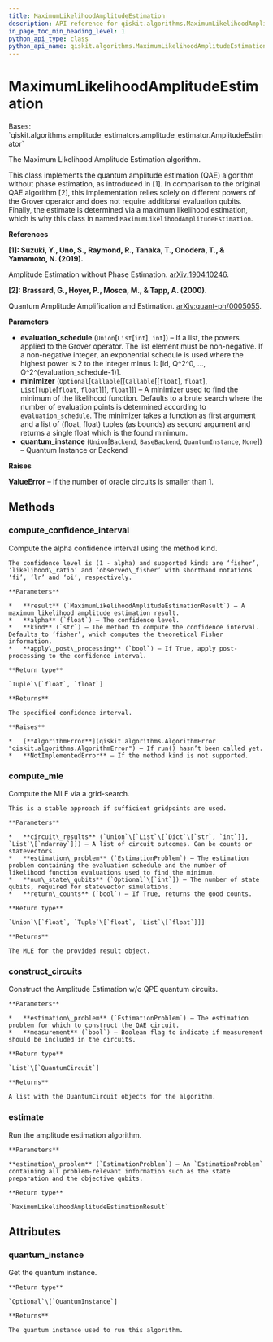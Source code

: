 ```yaml
---
title: MaximumLikelihoodAmplitudeEstimation
description: API reference for qiskit.algorithms.MaximumLikelihoodAmplitudeEstimation
in_page_toc_min_heading_level: 1
python_api_type: class
python_api_name: qiskit.algorithms.MaximumLikelihoodAmplitudeEstimation
---
```


# MaximumLikelihoodAmplitudeEstimation

<Class id="qiskit.algorithms.MaximumLikelihoodAmplitudeEstimation" isDedicatedPage={true} github="https://github.com/qiskit/qiskit/tree/stable/0.18/qiskit/algorithms/amplitude_estimators/mlae.py" signature="MaximumLikelihoodAmplitudeEstimation(evaluation_schedule, minimizer=None, quantum_instance=None)" modifiers="class">
  Bases: `qiskit.algorithms.amplitude_estimators.amplitude_estimator.AmplitudeEstimator`

  The Maximum Likelihood Amplitude Estimation algorithm.

  This class implements the quantum amplitude estimation (QAE) algorithm without phase estimation, as introduced in \[1]. In comparison to the original QAE algorithm \[2], this implementation relies solely on different powers of the Grover operator and does not require additional evaluation qubits. Finally, the estimate is determined via a maximum likelihood estimation, which is why this class in named `MaximumLikelihoodAmplitudeEstimation`.

  **References**

  **\[1]: Suzuki, Y., Uno, S., Raymond, R., Tanaka, T., Onodera, T., & Yamamoto, N. (2019).**

  Amplitude Estimation without Phase Estimation. [arXiv:1904.10246](https://arxiv.org/abs/1904.10246).

  **\[2]: Brassard, G., Hoyer, P., Mosca, M., & Tapp, A. (2000).**

  Quantum Amplitude Amplification and Estimation. [arXiv:quant-ph/0005055](http://arxiv.org/abs/quant-ph/0005055).

  **Parameters**

  *   **evaluation\_schedule** (`Union`\[`List`\[`int`], `int`]) – If a list, the powers applied to the Grover operator. The list element must be non-negative. If a non-negative integer, an exponential schedule is used where the highest power is 2 to the integer minus 1: \[id, Q^2^0, …, Q^2^(evaluation\_schedule-1)].
  *   **minimizer** (`Optional`\[`Callable`\[\[`Callable`\[\[`float`], `float`], `List`\[`Tuple`\[`float`, `float`]]], `float`]]) – A minimizer used to find the minimum of the likelihood function. Defaults to a brute search where the number of evaluation points is determined according to `evaluation_schedule`. The minimizer takes a function as first argument and a list of (float, float) tuples (as bounds) as second argument and returns a single float which is the found minimum.
  *   **quantum\_instance** (`Union`\[`Backend`, `BaseBackend`, `QuantumInstance`, `None`]) – Quantum Instance or Backend

  **Raises**

  **ValueError** – If the number of oracle circuits is smaller than 1.

  ## Methods

  <span id="qiskit-algorithms-maximumlikelihoodamplitudeestimation-compute-confidence-interval" />

  ### compute\_confidence\_interval

  <Function id="qiskit.algorithms.MaximumLikelihoodAmplitudeEstimation.compute_confidence_interval" signature="MaximumLikelihoodAmplitudeEstimation.compute_confidence_interval(result, alpha, kind='fisher', apply_post_processing=False)" modifiers="static">
    Compute the alpha confidence interval using the method kind.

    The confidence level is (1 - alpha) and supported kinds are ‘fisher’, ‘likelihood\_ratio’ and ‘observed\_fisher’ with shorthand notations ‘fi’, ‘lr’ and ‘oi’, respectively.

    **Parameters**

    *   **result** (`MaximumLikelihoodAmplitudeEstimationResult`) – A maximum likelihood amplitude estimation result.
    *   **alpha** (`float`) – The confidence level.
    *   **kind** (`str`) – The method to compute the confidence interval. Defaults to ‘fisher’, which computes the theoretical Fisher information.
    *   **apply\_post\_processing** (`bool`) – If True, apply post-processing to the confidence interval.

    **Return type**

    `Tuple`\[`float`, `float`]

    **Returns**

    The specified confidence interval.

    **Raises**

    *   [**AlgorithmError**](qiskit.algorithms.AlgorithmError "qiskit.algorithms.AlgorithmError") – If run() hasn’t been called yet.
    *   **NotImplementedError** – If the method kind is not supported.
  </Function>

  <span id="qiskit-algorithms-maximumlikelihoodamplitudeestimation-compute-mle" />

  ### compute\_mle

  <Function id="qiskit.algorithms.MaximumLikelihoodAmplitudeEstimation.compute_mle" signature="MaximumLikelihoodAmplitudeEstimation.compute_mle(circuit_results, estimation_problem, num_state_qubits=None, return_counts=False)">
    Compute the MLE via a grid-search.

    This is a stable approach if sufficient gridpoints are used.

    **Parameters**

    *   **circuit\_results** (`Union`\[`List`\[`Dict`\[`str`, `int`]], `List`\[`ndarray`]]) – A list of circuit outcomes. Can be counts or statevectors.
    *   **estimation\_problem** (`EstimationProblem`) – The estimation problem containing the evaluation schedule and the number of likelihood function evaluations used to find the minimum.
    *   **num\_state\_qubits** (`Optional`\[`int`]) – The number of state qubits, required for statevector simulations.
    *   **return\_counts** (`bool`) – If True, returns the good counts.

    **Return type**

    `Union`\[`float`, `Tuple`\[`float`, `List`\[`float`]]]

    **Returns**

    The MLE for the provided result object.
  </Function>

  <span id="qiskit-algorithms-maximumlikelihoodamplitudeestimation-construct-circuits" />

  ### construct\_circuits

  <Function id="qiskit.algorithms.MaximumLikelihoodAmplitudeEstimation.construct_circuits" signature="MaximumLikelihoodAmplitudeEstimation.construct_circuits(estimation_problem, measurement=False)">
    Construct the Amplitude Estimation w/o QPE quantum circuits.

    **Parameters**

    *   **estimation\_problem** (`EstimationProblem`) – The estimation problem for which to construct the QAE circuit.
    *   **measurement** (`bool`) – Boolean flag to indicate if measurement should be included in the circuits.

    **Return type**

    `List`\[`QuantumCircuit`]

    **Returns**

    A list with the QuantumCircuit objects for the algorithm.
  </Function>

  <span id="qiskit-algorithms-maximumlikelihoodamplitudeestimation-estimate" />

  ### estimate

  <Function id="qiskit.algorithms.MaximumLikelihoodAmplitudeEstimation.estimate" signature="MaximumLikelihoodAmplitudeEstimation.estimate(estimation_problem)">
    Run the amplitude estimation algorithm.

    **Parameters**

    **estimation\_problem** (`EstimationProblem`) – An `EstimationProblem` containing all problem-relevant information such as the state preparation and the objective qubits.

    **Return type**

    `MaximumLikelihoodAmplitudeEstimationResult`
  </Function>

  ## Attributes

  ### quantum\_instance

  <Attribute id="qiskit.algorithms.MaximumLikelihoodAmplitudeEstimation.quantum_instance">
    Get the quantum instance.

    **Return type**

    `Optional`\[`QuantumInstance`]

    **Returns**

    The quantum instance used to run this algorithm.
  </Attribute>
</Class>


